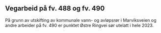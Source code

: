 ## Vegarbeid på fv. 488 og fv. 490
På grunn av utskifting av kommunale vann- og avløpsrør i Marviksveien og andre arbeider på fv. 490 er punktet Østre Ringvei sør utelatt i hele 2023.